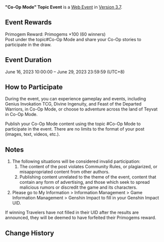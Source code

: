 {{Event
|name              = "Co-Op Mode" Topic Event
|image             = Co-Op Mode Topic Event.png
|type              = Web
|group             = Submission
|time_known        = yes
|time_start        = 2023-06-16 12:00:00
|time_start_offset = GMT+8
|time_end          = 2023-06-29 23:59:59
|time_end_offset   = GMT+8
|link              = https://www.hoyolab.com/article/19381774
}}
{{Description|Version 3.7 has been online for some time now. There are many events and gameplay modes that can be experienced via Co-Op Mode, allowing Travelers to make a lot of new friends along the way.<br>From now till June 29, participate in the topic "Co-Op Mode" and share Co-Op content for a chance to win Primogems!}}
'''"Co-Op Mode" Topic Event''' is a [[Web Event]] in [[Version 3.7]].

==Event Rewards==
Primogem Reward: Primogems ×100 (60 winners)<br>
Post under the topic#Co-Op Mode and share your Co-Op stories to participate in the draw.

==Event Duration==
June 16, 2023 10:00:00 – June 29, 2023 23:59:59 (UTC+8)

==How to Participate==
During the event, you can experience gameplay and events, including Genius Invokation TCG, Divine Ingenuity, and Feast of the Departed Warriors, in Co-Op Mode, or choose to adventure across the land of Teyvat in Co-Op Mode.

Publish your Co-Op Mode content using the topic #Co-Op Mode to participate in the event. There are no limits to the format of your post (images, text, videos, etc.).

==Notes==
# The following situations will be considered invalid participation:
## The content of the post violates Community Rules, or plagiarized, or misappropriated content from other authors.
## Publishing content unrelated to the theme of the event, content that contain any form of advertising, and those which seek to spread malicious rumors or discredit the game and its characters.
# Please go to My Information > Information Management > Game Information Management > Genshin Impact to fill in your Genshin Impact UID.
If winning Travelers have not filled in their UID after the results are announced, they will be deemed to have forfeited their Primogems reward.

==Change History==
{{Change History|3.7}}